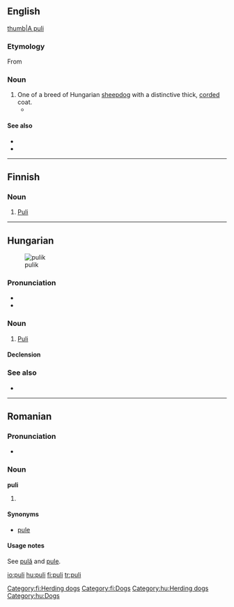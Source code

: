 ==English==

[[image:PuliDog.jpg|thumb|A puli]]
===Etymology===
From {{etyl|hu|en}} 

{{etystub}}

===Noun===
{{en-noun|pulik|pl2=pulis}}

# One of a breed of Hungarian [[sheepdog]] with a distinctive thick, [[corded]] coat.
#*{{quote-news|year=2009|date=February 11|author=Katie Thomas|title=10-Year-Old Spaniel Completes Comeback|work=New York Times|url=http://www.nytimes.com/2009/02/11/sports/othersports/11dogs.html
|passage=Other dogs competing in Best in Show were a standard poodle, a Scottish terrier, a '''puli''', a Brussels griffon and a Scottish deerhound. }}

====See also====
*{{pedialite}}
*{{commonslite}}

----

==Finnish==
{{wikipedia|lang=fi}}

===Noun===
{{infl|fi|noun}}

# [[Puli]]

[[Category:fi:Herding dogs]]
[[Category:fi:Dogs]]

----

==Hungarian==
[[File:Puli 30.jpg|thumb|pulik]]

===Pronunciation===
* {{IPA|/ˈpuli/|lang=hu}}
* {{hyphenation|pu|li}}

===Noun===
{{hu-noun|k}}

# [[Puli]]

====Declension====
{{hu-decl-k-back|pul|i}}{{hu-pos-tok|puli|ja}}

===See also===
* {{pedialite|lang=hu}}

[[Category:hu:Herding dogs]]
[[Category:hu:Dogs]]

----

==Romanian==

===Pronunciation===
*{{IPA|[pulʲ]|lang=ro}}

===Noun===
'''puli''' {{f|p}}

# {{plural of|pulă|lang=ro}}

====Synonyms====
* [[pule]]

====Usage notes====
See [[pulă]] and [[pule#Usage notes|pule]].

[[io:puli]]
[[hu:puli]]
[[fi:puli]]
[[tr:puli]]